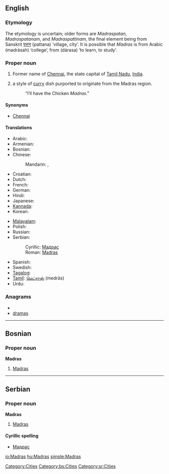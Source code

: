 {{also|madras}}
==English==
{{wikipedia}}

===Etymology===
The etymology is uncertain; older forms are ''Madraspatan'', ''Madraspatanam'', and ''Madraspattinam'', the final element being from Sanskrit [[पत्तन]] (pattana) ‘village, city’. It is possible that ''Madras'' is from Arabic {{Arab|[[مدرسة]]}} (madrásah) ‘college’, from {{Arab|[[درس]]}} (dárasa) ‘to learn, to study’.

===Proper noun===
{{en-proper noun}}

# Former name of [[Chennai]], the state capital of [[Tamil Nadu]], [[India]].
# {{British}} a style of [[curry]] dish purported to originate from the Madras region.
#: “I’ll have the Chicken ''Madras''.”

====Synonyms====
* [[Chennai]] {{italbrac|current name}}

====Translations====
{{trans-top|city}}
* Arabic: {{t|ar|مدراس|m|tr=madraas|sc=Arab}}
* Armenian: {{t|hy|Մադրաս|tr=Madras|sc=Armn}}
* Bosnian: {{t-|bs|Madras|m}}
* Chinese:
*: Mandarin: {{t|zh|馬德拉斯|sc=Hani}},  {{t|zh|马德拉斯|tr=Mǎdélāsī|sc=Hani}}
* Croatian: {{t-|hr|Madras|m}}
* Dutch: {{t-|nl|Madras}}
* French: {{t-|fr|Madras|m}}
* German: {{t-|de|Madras|n}}
* Hindi: {{t|hi|मद्रास|tr=madrās|sc=Deva}}
* Japanese: {{t|ja|マドラス|tr=Madorasu|sc=Jpan}}
* [[Kannada]]: {{t|kn|ಮದ್ರಾಸು|tr=madrāsu|sc=Knda}}
* Korean: {{t|ko|마드라스|tr=Madeuraseu|sc=Kore}}
{{trans-mid}}
* [[Malayalam]]: {{t|ml|മദ്രാസ്|tr=madrās|sc=Mlym}}
* Polish: {{t-|pl|Madras|m}}
* Russian: {{t-|ru|Мадрас|m|tr=Madrás}}
* Serbian:
*: Cyrillic: [[Мадрас#Serbian|Мадрас]] {{m}}
*: Roman: [[Madras#Serbian|Madras]] {{m}}
* Spanish: {{t|es|Madras|m}}
* Swedish: {{t-|sv|Madras}}
* [[Tagalog]]: {{t|tl|Madras}}
* [[Tamil]]: [[மெட்ராஸ்]] (medrās)
* Urdu: {{t|ur|مدراس|tr=madrās|sc=ur-Arab}}
{{trans-bottom}}

{{trans-see|Chennai}}

===Anagrams===
* {{alphagram|aadmrs}}
* [[dramas#English|dramas]]


[[Category:Cities]]

----

==Bosnian==

===Proper noun===
'''Madras''' {{m}}

# [[Madras#English|Madras]]

[[Category:bs:Cities]]

----

==Serbian==

===Proper noun===
'''Madras''' {{m}}

# [[Madras#English|Madras]]

====Cyrillic spelling====
* [[Мадрас#Serbian|Мадрас]]

[[Category:sr:Cities]]

[[io:Madras]]
[[hu:Madras]]
[[simple:Madras]]